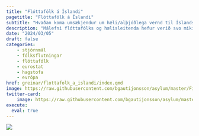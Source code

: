 ```yaml
---
title: "Flóttafólk á Íslandi"
pagetitle: "Flóttafólk á Íslandi"
subtitle: "Hvaðan koma umsækjendur um hæli/alþjóðlega vernd til Íslands?"
description: "Málefni flóttafólks og hælisleitenda hefur verið svo mikið til umræðu. Hvaðan koma umsækjendur um hæli/alþjóðlega vernd til Íslands? Hefur þeim fjölgað?"
date: "2024/03/05"
draft: false
categories:
    - stjórnmál
    - fólksflutningar
    - flóttafólk
    - eurostat
    - hagstofa
    - evrópa
href: greinar/flottafolk_a_islandi/index.qmd
image: https://raw.githubusercontent.com/bgautijonsson/asylum/master/Figures/stream_plot_fp.png
twitter-card:
    image: https://raw.githubusercontent.com/bgautijonsson/asylum/master/Figures/stream_plot.png
execute: 
  eval: true
---
```



![](https://raw.githubusercontent.com/bgautijonsson/asylum/master/Figures/stream_plot.png){.column-screen-inset}